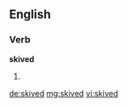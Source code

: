 ==English==

===Verb===
'''skived'''

# {{past of|skive}}

[[de:skived]]
[[mg:skived]]
[[vi:skived]]